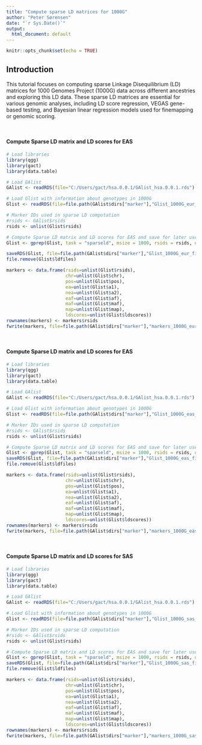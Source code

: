 ```yaml
---
title: "Compute sparse LD matrices for 1000G"
author: "Peter Sørensen"
date: "`r Sys.Date()`"
output:
  html_document: default
---
```


```r
knitr::opts_chunk$set(echo = TRUE)
```

## Introduction
This tutorial focuses on computing sparse Linkage Disequilibrium (LD) matrices for 1000 Genomes Project (1000G) data across different ancestries and exploring this LD data. These sparse LD matrices are essential for various genomic analyses, including LD score regression, VEGAS gene-based testing, and Bayesian linear regression models used for finemapping or genomic scoring.

<br>

#### Compute Sparse LD matrix and LD scores for EAS
```r
# Load libraries
library(qgg)
library(gact)
library(data.table)

# Load GAlist
GAlist <- readRDS(file="C:/Users/gact/hsa.0.0.1/GAlist_hsa.0.0.1.rds")

# Load Glist with information about genotypes in 1000G
Glist <- readRDS(file=file.path(GAlist$dirs["marker"],"Glist_1000G_eur_filtered.rds"))

# Marker IDs used in sparse LD computation
#rsids <- GAlist$rsids
rsids <- unlist(Glist$rsids)

# Compute Sparse LD matrix and LD scores for EAS and save for later use
Glist <- gprep(Glist, task = "sparseld", msize = 1000, rsids = rsids, overwrite = FALSE)

saveRDS(Glist, file=file.path(GAlist$dirs["marker"],"Glist_1000G_eur_filtered.rds"))
file.remove(Glist$ldfiles)

markers <- data.frame(rsids=unlist(Glist$rsids),
                      chr=unlist(Glist$chr),
                      pos=unlist(Glist$pos),
                      ea=unlist(Glist$a1),
                      nea=unlist(Glist$a2),
                      eaf=unlist(Glist$af),
                      maf=unlist(Glist$maf),
                      map=unlist(Glist$map),
                      ldscores=unlist(Glist$ldscores))
rownames(markers) <- markers$rsids
fwrite(markers, file=file.path(GAlist$dirs["marker"],"markers_1000G_eur_filtered.txt.gz"))
```

<br>

#### Compute Sparse LD matrix and LD scores for EAS
```r
# Load libraries
library(qgg)
library(gact)
library(data.table)

# Load GAlist
GAlist <- readRDS(file="C:/Users/gact/hsa.0.0.1/GAlist_hsa.0.0.1.rds")

# Load Glist with information about genotypes in 1000G
Glist <- readRDS(file=file.path(GAlist$dirs["marker"],"Glist_1000G_eas_filtered.rds"))

# Marker IDs used in sparse LD computation
#rsids <- GAlist$rsids
rsids <- unlist(Glist$rsids)

# Compute Sparse LD matrix and LD scores for EAS and save for later use
Glist <- gprep(Glist, task = "sparseld", msize = 1000, rsids = rsids, overwrite = FALSE)
saveRDS(Glist, file=file.path(GAlist$dirs["marker"],"Glist_1000G_eas_filtered.rds"))
file.remove(Glist$ldfiles)

markers <- data.frame(rsids=unlist(Glist$rsids),
                      chr=unlist(Glist$chr),
                      pos=unlist(Glist$pos),
                      ea=unlist(Glist$a1),
                      nea=unlist(Glist$a2),
                      eaf=unlist(Glist$af),
                      maf=unlist(Glist$maf),
                      map=unlist(Glist$map),
                      ldscores=unlist(Glist$ldscores))
rownames(markers) <- markers$rsids
fwrite(markers, file=file.path(GAlist$dirs["marker"],"markers_1000G_eas_filtered.txt.gz"))
```

<br>

#### Compute Sparse LD matrix and LD scores for SAS
```r
# Load libraries
library(qgg)
library(gact)
library(data.table)

# Load GAlist
GAlist <- readRDS(file="C:/Users/gact/hsa.0.0.1/GAlist_hsa.0.0.1.rds")

# Load Glist with information about genotypes in 1000G
Glist <- readRDS(file=file.path(GAlist$dirs["marker"],"Glist_1000G_sas_filtered.rds"))

# Marker IDs used in sparse LD computation
#rsids <- GAlist$rsids
rsids <- unlist(Glist$rsids)

# Compute Sparse LD matrix and LD scores for EAS and save for later use
Glist <- gprep(Glist, task = "sparseld", msize = 1000, rsids = rsids, overwrite = FALSE)
saveRDS(Glist, file=file.path(GAlist$dirs["marker"],"Glist_1000G_sas_filtered.rds"))
file.remove(Glist$ldfiles)

markers <- data.frame(rsids=unlist(Glist$rsids),
                      chr=unlist(Glist$chr),
                      pos=unlist(Glist$pos),
                      ea=unlist(Glist$a1),
                      nea=unlist(Glist$a2),
                      eaf=unlist(Glist$af),
                      maf=unlist(Glist$maf),
                      map=unlist(Glist$map),
                      ldscores=unlist(Glist$ldscores))
rownames(markers) <- markers$rsids
fwrite(markers, file=file.path(GAlist$dirs["marker"],"markers_1000G_sas_filtered.txt.gz"))
```

